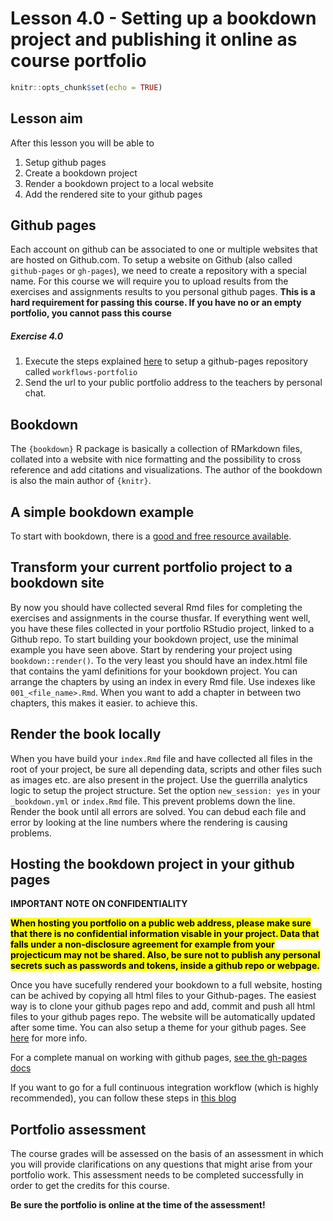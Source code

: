# Lesson 4.0 - Setting up a bookdown project and publishing it online as course portfolio {#bookdownportfolio}

```r
knitr::opts_chunk$set(echo = TRUE)
```

## Lesson aim
After this lesson you will be able to

 1. Setup github pages
 1. Create a bookdown project
 1. Render a bookdown project to a local website
 1. Add the rendered site to your github pages
 
## Github pages
Each account on github can be associated to one or multiple websites that are hosted on Github.com. To setup a website on Github (also called `github-pages` or `gh-pages`), we need to create a repository with a special name. For this course we will require you to upload results from the exercises and assignments results to you personal github pages. **This is a hard requirement for passing this course. If you have no or an empty portfolio, you cannot pass this course**

<div class="question">
##### Exercise 4.0

 1. Execute the steps explained [here](https://guides.github.com/features/pages/) to setup a github-pages repository called `workflows-portfolio`
 1. Send the url to your public portfolio address to the teachers by personal chat. 

</div>

## Bookdown
The `{bookdown}` R package is basically a collection of RMarkdown files, collated into a website with nice formatting and the possibility to cross reference and add citations and visualizations. The author of the bookdown is also the main author of `{knitr}`.    

## A simple bookdown example
To start with bookdown, there is a [good and free resource available](https://bookdown.org/yihui/bookdown/get-started.html). 

## Transform your current portfolio project to a bookdown site
By now you should have collected several Rmd files for completing the exercises and assignments in the course thusfar. If everything went well, you have these files collected in your portfolio RStudio project, linked to a Github repo.
To start building your bookdown project, use the minimal example you have seen above. Start by rendering your project using `bookdown::render()`. To the very least you should have an index.html file that contains the yaml definitions for your bookdown project. You can arrange the chapters by using an index in every Rmd file. Use indexes like `001_<file_name>.Rmd`. When you want to add a chapter in between two chapters, this makes it easier. to achieve this.

## Render the book locally
When you have build your `index.Rmd` file and have collected all files in the root of your project, be sure all depending data, scripts and other files such as images etc. are also present in the project. Use the guerrilla analytics logic to setup the project structure. Set the option `new_session: yes` in your `_bookdown.yml` or `index.Rmd` file. This prevent problems down the line. Render the book until all errors are solved. You can debud each file and error by looking at the line numbers where the rendering is causing problems.


## Hosting the bookdown project in your github pages

**IMPORTANT NOTE ON CONFIDENTIALITY**

<mark>**When hosting you portfolio on a public web address, please make sure that there is no confidential information visable in your project. Data that falls under a non-disclosure agreement for example from your projecticum may not be shared. Also, be sure not to publish any personal secrets such as passwords and tokens, inside a github repo or webpage.**</mark> 

Once you have sucefully rendered your bookdown to a full website, hosting can be achived by copying all html files to your Github-pages. The easiest way is to clone your github pages repo and add, commit and push all html files to your github pages repo. The website will be automatically updated after some time. You can also setup a theme for your github pages. See [here](https://docs.github.com/en/github/working-with-github-pages/adding-a-theme-to-your-github-pages-site-with-the-theme-chooser) for more info.

For a complete manual on working with github pages, [see the gh-pages docs](https://docs.github.com/en/github/working-with-github-pages/getting-started-with-github-pages) 

If you want to go for a full continuous integration workflow (which is highly recommended), you can follow these steps in [this blog](https://medium.com/@delucmat/how-to-publish-bookdown-projects-with-github-actions-on-github-pages-6e6aecc7331e)

## Portfolio assessment
The course grades will be assessed on the basis of an assessment in which you will provide clarifications on any questions that might arise from your portfolio work. This assessment needs to be completed successfully in order to get the credits for this course. 

**Be sure the portfolio is online at the time of the assessment!**   
